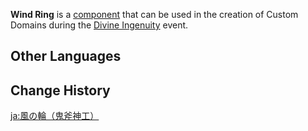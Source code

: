 {{Component Infobox
|id          = 3001
|image       = Item Wind Ring.png
|load        = 4
|description = This mechanism grants greater speed to anyone who passes through it with a wind glider.
|placement   = Free
|category    = Mechanisms
|size        = 5 · 5 · 5
}}
'''Wind Ring''' is a [[component]] that can be used in the creation of Custom Domains during the [[Divine Ingenuity]] event.

==Other Languages==
{{Other Languages
|default_hidden = 1
|en      = Wind Ring
|zhs     = 风圈
|zhs_rm  = Fēng Quān
|zht     = 風圈
|zht_rm  = Fēng Quān
|ja      = 風の輪
|ja_rm   = Kaze no Wa
|ko      = 바람고리
|ko_rm   = Baramgori
|es      = Anillo de viento
|fr      = Anneau de vent
|ru      = Ветряное кольцо
|th      = วงแหวนลม
|th_rm   = 
|vi      = Vòng Gió
|de      = Windring
|id      = Cincin Angin
|pt      = Anel de Vento
|tr      = Rüzgar Halkası
|it      = Anello del vento
}}

==Change History==
{{Change History|2.5}}

[[ja:風の輪（鬼斧神工）]]